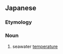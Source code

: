 ==Japanese==
{{ja-kanjitab|かい|すい|おん|yomi=o}}

===Etymology===
{{compound|海水|温|lang=ja|t1=seawater|t2=temperature|sort=かいすいおん}}

===Noun===
{{ja-noun|かいすいおん|kyu=海水溫}}

# seawater [[temperature]]